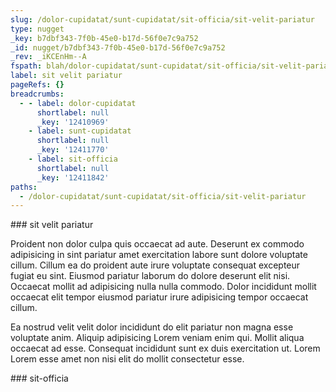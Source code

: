 ```yaml
---
slug: /dolor-cupidatat/sunt-cupidatat/sit-officia/sit-velit-pariatur
type: nugget
_key: b7dbf343-7f0b-45e0-b17d-56f0e7c9a752
_id: nugget/b7dbf343-7f0b-45e0-b17d-56f0e7c9a752
_rev: _iKCEnHm--A
fspath: blah/dolor-cupidatat/sunt-cupidatat/sit-officia/sit-velit-pariatur.md
label: sit velit pariatur
pageRefs: {}
breadcrumbs:
  - - label: dolor-cupidatat
      shortlabel: null
      _key: '12410969'
    - label: sunt-cupidatat
      shortlabel: null
      _key: '12411770'
    - label: sit-officia
      shortlabel: null
      _key: '12411842'
paths:
  - /dolor-cupidatat/sunt-cupidatat/sit-officia/sit-velit-pariatur
---
```


<NuggetArea>
<Nugget slug="/dolor-cupidatat/sunt-cupidatat/sit-officia/sit-velit-pariatur" type="nugget" _key="b7dbf343-7f0b-45e0-b17d-56f0e7c9a752" _id="nugget/b7dbf343-7f0b-45e0-b17d-56f0e7c9a752" _rev="_iKCEnHm--A" fspath="blah/dolor-cupidatat/sunt-cupidatat/sit-officia/sit-velit-pariatur.md" label="sit velit pariatur" paths="/dolor-cupidatat/sunt-cupidatat/sit-officia/sit-velit-pariatur">
<NuggetBody>
### sit velit pariatur

Proident non dolor culpa quis occaecat ad aute. Deserunt ex commodo adipisicing in sint pariatur amet exercitation labore sunt dolore voluptate cillum. Cillum ea do proident aute irure voluptate consequat excepteur fugiat eu sint. Eiusmod pariatur laborum do dolore deserunt elit nisi. Occaecat mollit ad adipisicing nulla nulla commodo. Dolor incididunt mollit occaecat elit tempor eiusmod pariatur irure adipisicing tempor occaecat cillum.

Ea nostrud velit velit dolor incididunt do elit pariatur non magna esse voluptate anim. Aliquip adipisicing Lorem veniam enim qui. Mollit aliqua occaecat ad esse. Consequat incididunt sunt ex duis exercitation ut. Lorem Lorem esse amet non nisi elit do mollit consectetur esse.

</NuggetBody>
<Breadcrumbs>
<Crumbs>
<Crumb _key="12410969" label="dolor-cupidatat" /><Crumb _key="12411770" label="sunt-cupidatat" /><Crumb _key="12411842" label="sit-officia" />
</Crumbs>
</Breadcrumbs>
</Nugget>

<NuggetsInbound>
</NuggetsInbound>
<NuggetsOutbound>
</NuggetsOutbound>
</NuggetArea>
<PassagesInbound>
<Passage direction="inbound" type="passage" _key="12411842" _id="passage/12411842" _rev="_iKCEnHi--A" label="sit-officia" passage="sit-officia" fspath="blah/dolor-cupidatat/sunt-cupidatat/sit-officia" paths="/dolor-cupidatat/sunt-cupidatat/sit-officia" slug="/dolor-cupidatat/sunt-cupidatat/sit-officia">
<NuggetBody>
### sit-officia

</NuggetBody>
<Breadcrumbs>
<Crumbs>
<Crumb _key="12410969" label="dolor-cupidatat" /><Crumb _key="12411770" label="sunt-cupidatat" />
</Crumbs>
</Breadcrumbs>
</Passage>

</PassagesInbound>
<PassagesOutbound>
</PassagesOutbound>